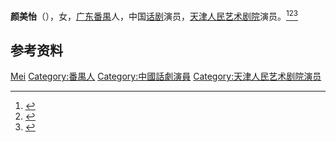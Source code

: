 '''颜美怡'''（{{bd|1931年|}}），女，[[广东|广东]][[番禺县|番禺]]人，中国[[话剧|话剧]]演员，[[天津人民艺术剧院|天津人民艺术剧院]]演员。<ref>{{Cite book|title=华夏妇女名人词典|author=周行健主编|publisher=华夏出版社|year=1988|isbn=|location=北京|pages=}}</ref><ref>{{Cite book|title=中国妇女名人录|author=薛维维; 慕群|publisher=陕西人民出版社|year=1988|isbn=|location=西安|pages=}}</ref><ref>{{Cite book|title=中国当代艺术界名人录|author=中国名人研究院编; 异天, 戈德主编|publisher=社会科学文献出版社|year=1993|isbn=|location=北京|pages=}}</ref>

== 参考资料 ==
{{reflist}}

{{中国人物小作品}}

{{Authority control}}
{{DEFAULTSORT:Yan颜}}
[[Category:颜姓|Mei]]
[[Category:番禺人|Category:番禺人]]
[[Category:中國話劇演員|Category:中國話劇演員]]
[[Category:天津人民艺术剧院演员|Category:天津人民艺术剧院演员]]